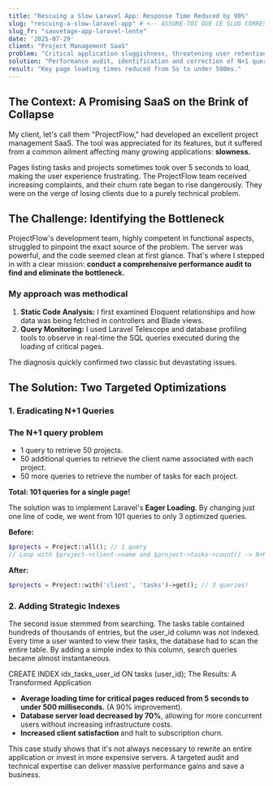 ```yaml
---
title: "Rescuing a Slow Laravel App: Response Time Reduced by 90%"
slug: "rescuing-a-slow-laravel-app" # <-- ASSURE-TOI QUE CE SLUG CORRESPOND BIEN AU NOM DE FICHIER (sans .mdx)
slug_fr: "sauvetage-app-laravel-lente"
date: '2025-07-29'
client: "Project Management SaaS"
problem: "Critical application sluggishness, threatening user retention."
solution: "Performance audit, identification and correction of N+1 queries, and addition of database indexes."
result: "Key page loading times reduced from 5s to under 500ms."
---
```


## The Context: A Promising SaaS on the Brink of Collapse

My client, let's call them "ProjectFlow," had developed an excellent project management SaaS. The tool was appreciated for its features, but it suffered from a common ailment affecting many growing applications: **slowness.**

Pages listing tasks and projects sometimes took over 5 seconds to load, making the user experience frustrating. The ProjectFlow team received increasing complaints, and their churn rate began to rise dangerously. They were on the verge of losing clients due to a purely technical problem.

## The Challenge: Identifying the Bottleneck

ProjectFlow's development team, highly competent in functional aspects, struggled to pinpoint the exact source of the problem. The server was powerful, and the code seemed clean at first glance. That's where I stepped in with a clear mission: **conduct a comprehensive performance audit to find and eliminate the bottleneck.**

### My approach was methodical

<ol>
  <li><strong>Static Code Analysis:</strong> I first examined Eloquent relationships and how data was being fetched in controllers and Blade views.</li>
  <li><strong>Query Monitoring:</strong> I used Laravel Telescope and database profiling tools to observe in real-time the SQL queries executed during the loading of critical pages.</li>
</ol>

The diagnosis quickly confirmed two classic but devastating issues.

## The Solution: Two Targeted Optimizations

### 1. Eradicating N+1 Queries

### The N+1 query problem

<ul>
  <li>1 query to retrieve 50 projects.</li>
  <li>50 additional queries to retrieve the client name associated with each project.</li>
  <li>50 more queries to retrieve the number of tasks for each project.</li>
</ul>

**Total: 101 queries for a single page!**

The solution was to implement Laravel's **Eager Loading**. By changing just one line of code, we went from 101 queries to only 3 optimized queries.

**Before:**
```php
$projects = Project::all(); // 1 query
// Loop with $project->client->name and $project->tasks->count() -> N+N queries
```

**After:**
```php
$projects = Project::with('client', 'tasks')->get(); // 3 queries!
```

### 2. Adding Strategic Indexes
The second issue stemmed from searching. The tasks table contained hundreds of thousands of entries, but the user_id column was not indexed. Every time a user wanted to view their tasks, the database had to scan the entire table.
By adding a simple index to this column, search queries became almost instantaneous.

CREATE INDEX idx_tasks_user_id ON tasks (user_id);
The Results: A Transformed Application
<ul>
<li><strong>Average loading time for critical pages reduced from 5 seconds to under 500 milliseconds.</strong> (A 90% improvement).</li>
<li><strong>Database server load decreased by 70%</strong>, allowing for more concurrent users without increasing infrastructure costs.</li>
<li><strong>Increased client satisfaction</strong> and halt to subscription churn.</li>
</ul>
This case study shows that it's not always necessary to rewrite an entire application or invest in more expensive servers. A targeted audit and technical expertise can deliver massive performance gains and save a business.